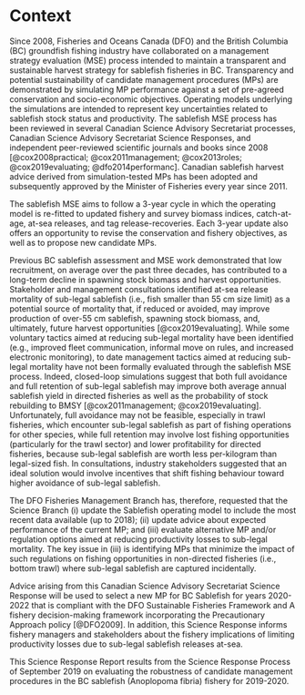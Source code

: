 # Context

Since 2008, Fisheries and Oceans Canada (DFO) and the British Columbia 
(BC) groundfish fishing industry have collaborated on a management 
strategy evaluation (MSE) process intended to maintain a transparent 
and sustainable harvest strategy for sablefish fisheries in BC. 
Transparency and potential sustainability of candidate management 
procedures (MPs) are demonstrated by simulating MP performance 
against a set of pre-agreed conservation and socio-economic objectives. 
Operating models underlying the simulations are intended to represent 
key uncertainties related to sablefish stock status and productivity. 
The sablefish MSE process has been reviewed in several Canadian 
Science Advisory Secretariat processes, Canadian Science Advisory 
Secretariat Science Responses, and independent peer-reviewed 
scientific journals and books since 2008 [@cox2008practical;
@cox2011management; @cox2013roles; @cox2019evaluating; 
@dfo2014performanc]. Canadian sablefish harvest advice derived
from simulation-tested MPs has been adopted and subsequently
approved by the Minister of Fisheries every year since 2011.

The sablefish MSE aims to follow a 3-year cycle in which the 
operating model is re-fitted to updated fishery and survey 
biomass indices, catch-at-age, at-sea releases, and tag 
release-recoveries. Each 3-year update also offers an opportunity 
to revise the conservation and fishery objectives, as well as to 
propose new candidate MPs. 

Previous BC sablefish assessment and MSE work demonstrated that 
low recruitment, on average over the past three decades, has 
contributed to a long-term decline in spawning stock biomass 
and harvest opportunities. Stakeholder and management 
consultations identified at-sea release mortality of 
sub-legal sablefish (i.e., fish smaller than 55 cm size limit) 
as a potential source of mortality that, if reduced or avoided, 
may improve production of over-55 cm sablefish, spawning stock 
biomass, and, ultimately, future harvest opportunities 
[@cox2019evaluating]. While some voluntary tactics 
aimed at reducing sub-legal mortality have been identified 
(e.g., improved fleet communication, informal move on 
rules, and increased electronic monitoring), to date management 
tactics aimed at reducing sub-legal mortality have not been 
formally evaluated through the sablefish MSE process. Indeed, 
closed-loop simulations suggest that both full avoidance and 
full retention of sub-legal sablefish may improve both average 
annual sablefish yield in directed fisheries as well as the 
probability of stock rebuilding to BMSY [@cox2011management; 
@cox2019evaluating]. Unfortunately, full avoidance may not 
be feasible, especially in trawl fisheries, which encounter 
sub-legal sablefish as part of fishing operations for other 
species, while full retention may involve lost fishing 
opportunities (particularly for the trawl sector) and 
lower profitability for directed fisheries, because sub-legal 
sablefish are worth less per-kilogram than legal-sized fish. 
In consultations, industry stakeholders suggested that 
an ideal solution would involve incentives that shift fishing 
behaviour toward higher avoidance of sub-legal sablefish.

The DFO Fisheries Management Branch has, therefore, requested that 
the Science Branch (i) update the Sablefish operating model to 
include the most recent data available (up to 2018); (ii) update 
advice about expected performance of the current MP; and 
(iii) evaluate alternative MP and/or regulation options aimed at 
reducing productivity losses to sub-legal mortality. The key issue 
in (iii) is identifying MPs that minimize the impact of such regulations 
on fishing opportunities in non-directed fisheries (i.e., bottom trawl) 
where sub-legal sablefish are captured incidentally.

Advice arising from this Canadian Science Advisory Secretariat Science 
Response will be used to select a new MP for BC Sablefish for years 
2020-2022 that is compliant with the DFO Sustainable Fisheries Framework 
and A fishery decision-making framework incorporating the Precautionary 
Approach policy [@DFO2009]. In addition, this Science Response informs 
fishery managers and stakeholders about the fishery implications of limiting 
productivity losses due to sub-legal sablefish releases at-sea. 

This Science Response Report results from the Science Response Process of 
September 2019 on evaluating the robustness of candidate management procedures 
in the BC sablefish (Anoplopoma fibria) fishery for 2019-2020.
